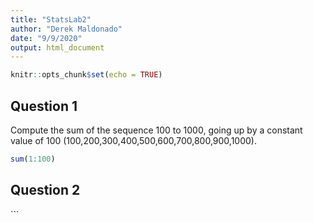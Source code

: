 ```yaml
---
title: "StatsLab2"
author: "Derek Maldonado"
date: "9/9/2020"
output: html_document
---
```


```r
knitr::opts_chunk$set(echo = TRUE)
```

## Question 1
Compute the sum of the sequence 100 to 1000, going up by a constant value of 100 (100,200,300,400,500,600,700,800,900,1000).


```r
sum(1:100)
```

## Question 2

```
